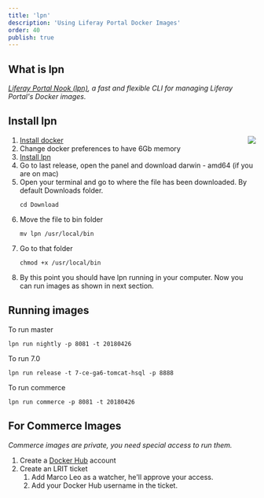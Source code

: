 ```yaml
---
title: 'lpn'
description: 'Using Liferay Portal Docker Images'
order: 40
publish: true
---
```



## What is lpn

_[Liferay Portal Nook (lpn)](https://mdelapenya.github.io/lpn/index.html), a fast and flexible CLI for managing Liferay Portal's Docker images._

## Install lpn

<Image
	size="small"
	align="right"
	rounded
	dropShadow
	src="/images/handbook/tools/lpn/docker-memory.png"
/>

1.  [Install docker](https://docs.docker.com/docker-for-mac/install/)
1.  Change docker preferences to have 6Gb memory
1.  [Install lpn](https://github.com/mdelapenya/lpn#installation)
1.  Go to last release, open the panel and download darwin - amd64 (if you are on mac)
1.  Open your terminal and go to where the file has been downloaded. By default Downloads folder.
    ```
    cd Download
    ```
1.  Move the file to bin folder
    ```
    mv lpn /usr/local/bin
    ```
1.  Go to that folder
    ```
    chmod +x /usr/local/bin
    ```
1.  By this point you should have lpn running in your computer. Now you can run images as shown in next section.

## Running images

To run master

```
lpn run nightly -p 8081 -t 20180426
```

To run 7.0

```
lpn run release -t 7-ce-ga6-tomcat-hsql -p 8888
```

To run commerce

```
lpn run commerce -p 8081 -t 20180426
```

## For Commerce Images

_Commerce images are private, you need special access to run them._

1. Create a [Docker Hub](https://hub.docker.com/signup) account
1. Create an LRIT ticket
    1. Add Marco Leo as a watcher, he'll approve your access.
    1. Add your Docker Hub username in the ticket.
